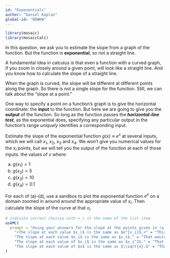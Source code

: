 ```yaml
---
id: "Exponentials"
author: "Daniel Kaplan"
global-id: "RDWKW"
---
```


```r

library(mosaic)
library(mosaicCalc)
```

In this question, we ask you to estimate the slope from a graph of the function. But the function is **exponential**, so not a straight line. 

A fundamental idea in calculus is that even a function with a curved graph, if you zoom in closely around a given point, will look like a straight line. And you know how to calculate the slope of a straight line.

When the graph is curved, the slope will be different at different points along the graph. So there is not a single slope for the function. Still, we can talk about the "slope at a point."

One way to specify a point on a function's graph is to give the horizontal coordinate: the **input** to the function. But here we are going to give you the **output** of the function. So long as the function passes the ***horizontal-line test***, as the exponential does, specifying any particular output in the function's range *uniquely* identifies a corresponding input. 

Estimate the slope of the exponential function $g(x) \equiv e^x$ at several inputs, which we will call $x_1$, $x_2$, $x_3$ and $x_4$. We won't give you numerical values for the $x_i$ points, but we will tell you the output of the function at each of those inputs. the values of $x$ where:

a. $g(x_1) = 1$
b. $g(x_2) = 5$
c. $g(x_3) = 10$
d. $g(x_4) = 0.1$

For each of (a)-(d), use a sandbox to plot the exponential function $e^x$ on a domain zoomed in  around around the appropriate value of $x_i$.  Then calculate the slope  of  the curve at that $x_i$.


```r
# indicate correct choices with +_+ in the name of the list item.
askMC(
  prompt = "Using your answers for the slope at the points given in (a)-(d), choose the best answer to this question: What is the pattern in the slope as $x$ varies?",
    "+The slope at each value $x_i$ is the same as $e^{x_i}$.+" = "This property of the exponential function becomes important when describing a wide range of phenomena, from nuclear isotope decay to population growth.",
    "The slope at each value $x_i$ is the same as $x_i$." = "That would being saying the slope at $x_3$ is $\\approx 2.30$. Is that what you got?",
    "The slope at each value of $x_i$ is the same as $x_i^2$." = "That would being saying the slope at the $x_3$ is $\\approx 5.30$. Is that what you got?",
    "The slope at each value of $x$ is the same as $\\sqrt{x}.$" = "That would being saying the slope at the $x_i$ is $\\approx 1.52$. Is that what you got?"
)
```

